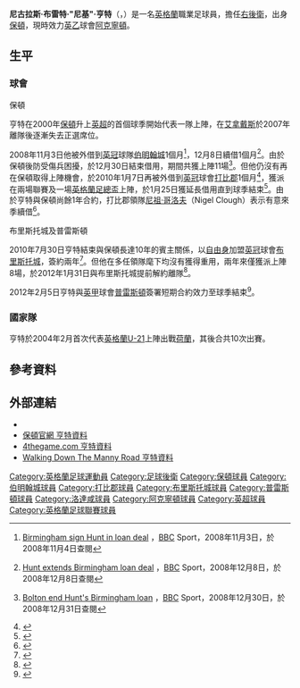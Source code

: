 {{noteta|G1=英超|G2=足球
|T=zh-hans:尼基·亨特;zh-hk:歷奇·亨特;zh-tw:尼基·亨特;
|1=zh-hans:尼基;zh-hk:歷奇;zh-tw:尼基;
|2=zh-hans:德比郡; zh-hk:打比郡;
|3=zh-hans:阿勒代斯;zh-hk:艾拿戴斯;zh-tw:阿勒代斯;
|4=zh-hans:布里斯托尔城; zh-hk:布里斯托城;
}}
{{Football player infobox
| playername          = 尼基·亨特<br>''Nicky Hunt''
| image               = File:Nicky Hunt.jpg
| image_size          = 280 px
| fullname            = Nicholas Brett Hunt<br />尼古拉斯·布雷特·亨特
| height              = {{height|m=1.85}}
| nickname            = 
| dateofbirth         = {{birth date and age|1983|9|3}}
| cityofbirth         = [[威斯特霍頓|威斯特霍頓]]
| countryofbirth      = [[英格蘭|英格蘭]]
| position            = [[右後衛|右後衛]]
| currentclub        = [[艾宁顿斯坦利足球俱乐部|阿克寧頓]]
| clubnumber         = 16
| youthyears1        = {{0|0000}}–2001
| youthclubs1        = [[博尔顿足球俱乐部|保頓]]
| years1 = 2001–2010 | clubs1 = [[博尔顿足球俱乐部|保頓]]           | caps1 = 128 | goals1 = 1
| years2 = 2008      | clubs2 = → [[伯明翰足球俱乐部|伯明翰城]]      | caps2 = 11  | goals2 = 0
| years3 = 2010      | clubs3 = → [[德比郡足球俱乐部|打比郡]]        | caps3 = 21  | goals3 = 0
| years4 = 2010–2012 | clubs4 = [[布里斯托尔城足球俱乐部|布里斯托城]]  | caps4 = 7   | goals4 = 0
| years5 = 2012      | clubs5 = [[普雷斯顿足球俱乐部|普雷斯頓]]       | caps5 = 17  | goals5 = 1
| years6 = 2012–2013 | clubs6 = [[罗瑟勒姆足球俱乐部|洛達咸]]         | caps6 = 9   | goals6 = 0
| years7 = 2013      | clubs7 = → [[艾宁顿斯坦利足球俱乐部|阿克寧頓]] | caps7 = 11  | goals7 = 0
| years8 = 2013–     | clubs8 = [[艾宁顿斯坦利足球俱乐部|阿克寧頓]]    | caps8 = 61  | goals8 = 0
| nationalyears1 = 2004–2005 | nationalteam1 = [[英格蘭21歲以下足球代表隊|英格蘭U21]] | nationalcaps1 = 9 | nationalgoals1 = 0
| club-update        = 20:03, 23 March 2015 (UTC)
| nationalteam-update =
}}
'''尼古拉斯·布雷特·"尼基"·亨特'''（{{lang-en|Nicholas Brett "Nicky" Hunt}}，{{bd|1983年|9月3日|catIdx=Hunt, Nicky}}）是一名[[英格蘭|英格蘭]]職業足球員，擔任[[右後衛|右後衛]]，出身[[博尔顿足球俱乐部|保頓]]，現時效力[[英乙|英乙]]球會[[艾宁顿斯坦利足球俱乐部|阿克寧頓]]。

==生平==
===球會===
;保頓
亨特在2000年[[博尔顿足球俱乐部|保頓]]升上[[英超|英超]]的首個球季開始代表一隊上陣，在[[萨姆·阿勒代斯|艾拿戴斯]]於2007年離隊後逐漸失去正選席位。

2008年11月3日他被外借到[[英格蘭足球冠軍聯賽|英冠]]球隊[[伯明翰足球俱乐部|伯明翰城]]1個月<ref>{{en}} [http://news.bbc.co.uk/sport2/hi/football/teams/b/birmingham_city/7706626.stm Birmingham sign Hunt in loan deal] {{Wayback|url=http://news.bbc.co.uk/sport2/hi/football/teams/b/birmingham_city/7706626.stm |date=20191209171433 }}，[[BBC|BBC]] Sport，2008年11月3日，於2008年11月4日查閱</ref>，12月8日續借1個月<ref>{{en}} [http://news.bbc.co.uk/sport2/hi/football/teams/b/birmingham_city/7772004.stm Hunt extends Birmingham loan deal] {{Wayback|url=http://news.bbc.co.uk/sport2/hi/football/teams/b/birmingham_city/7772004.stm |date=20081211131635 }}，[[BBC|BBC]] Sport，2008年12月8日，於2008年12月8日查閱</ref>。由於保頓後防受傷兵困擾，於12月30日結束借用，期間共獲上陣11場<ref>{{en}} [http://news.bbc.co.uk/sport2/hi/football/teams/b/bolton_wanderers/7804861.stm Bolton end Hunt's Birmingham loan] {{Wayback|url=http://news.bbc.co.uk/sport2/hi/football/teams/b/bolton_wanderers/7804861.stm |date=20081231114126 }}，[[BBC|BBC]] Sport，2008年12月30日，於2008年12月31日查閱</ref>。但他仍沒有再在保頓取得上陣機會，於2010年1月7日再被外借到[[英冠|英冠]]球會[[德比郡足球俱乐部|打比郡]]1個月<ref>{{cite news |language=en |url=http://www.skysports.com/story/0,19528,12875_5840833,00.html |title=Hunt makes Rams move |publisher=Sky Sports |date=2010-01-07 |accessdate=2010-01-08 |archive-date=2010-01-21 |archive-url=https://web.archive.org/web/20100121111446/http://www.skysports.com/story/0,19528,12875_5840833,00.html |dead-url=no }}</ref>，獲派在兩場聯賽及一場[[英格蘭足總盃|英格蘭足總盃]]上陣，於1月25日獲延長借用直到球季結束<ref>{{cite news |language=en |url=http://www.skysports.com/story/0,19528,12875_5884522,00.html |title=Rams extend Hunt loan |publisher=Sky Sports |date=2010-01-25 |accessdate=2010-01-26 |archive-date=2010-01-28 |archive-url=https://web.archive.org/web/20100128111633/http://www.skysports.com/story/0,19528,12875_5884522,00.html |dead-url=no }}</ref>。由於亨特與保頓尚餘1年合約，打比郡領隊[[尼祖·哥洛夫|尼祖·哥洛夫]]（Nigel Clough）表示有意來季續借<ref>{{cite news |language=en |url=http://www.skysports.com/story/0,19528,11688_5938111,00.html |title=Clough keen to keep Hunt |publisher=Sky Sports |date=2010-02-11 |accessdate=2010-02-12 |archive-date=2010-02-14 |archive-url=https://web.archive.org/web/20100214112517/http://www.skysports.com/story/0,19528,11688_5938111,00.html |dead-url=no }}</ref>。

;布里斯托城及普雷斯頓
2010年7月30日亨特結束與保頓長達10年的賓主關係，以[[自由球員|自由身]]加盟[[英冠|英冠]]球會[[布里斯托尔城足球俱乐部|布里斯托城]]，簽約兩年<ref>{{cite news |language=en |url=http://www.skysports.com/story/0,19528,11095_6286377,00.html |title=Robins land Hunt and Stewart |publisher=Sky Sports |date=2010-07-30 |accessdate=2010-08-13 |archive-date=2010-08-02 |archive-url=https://web.archive.org/web/20100802022455/http://www.skysports.com/story/0,19528,11095_6286377,00.html |dead-url=no }}</ref>。但他在多任領隊麾下均沒有獲得重用，兩年來僅獲派上陣8場，於2012年1月31日與布里斯托城提前解約離隊<ref>{{cite news |language=en |url=http://www1.skysports.com/football/news/11095/7468580/ |title=Duo released by Robins |publisher=''Sky Sports'' |date=2012-01-31 |accessdate=2012-02-09 |archive-date=2013-07-19 |archive-url=https://web.archive.org/web/20130719142235/http://www1.skysports.com/football/news/11095/7468580/ |dead-url=no }}</ref>。

2012年2月5日亨特與[[英甲|英甲]]球會[[普雷斯顿足球俱乐部|普雷斯頓]]簽署短期合約效力至球季結束<ref>{{cite news |language=en |url=http://www.bbc.co.uk/sport/0/football/16897794 |title=Preston North End sign Nicky Hunt & Aaron Brown |publisher=''[[BBC_Sport|BBC Sport]]'' |date=2012-02-05 |accessdate=2012-02-09 |archive-date=2012-02-08 |archive-url=https://web.archive.org/web/20120208055824/http://www.bbc.co.uk/sport/0/football/16897794 |dead-url=no }}</ref>。

===國家隊===
亨特於2004年2月首次代表[[英格蘭21歲以下足球代表隊|英格蘭U-21]]上陣出戰[[荷蘭21歲以下國家足球隊|荷蘭]]，其後合共10次出賽。

==參考資料==
{{reflist}}

==外部連結==
*{{soccerbase|id=24726|name=亨特}}
*[https://web.archive.org/web/20070714001833/http://www.bwfc.premiumtv.co.uk/page/Squad/ProfilesDetail/0,,1004~13462,00.html 保頓官網 亨特資料]
*[https://web.archive.org/web/20081010220038/http://www.4thegame.com/club/bolton-wanderers-fc/player-profile/1586/nickyhunt.html 4thegame.com 亨特資料]
*[http://www.sportnetwork.net/main/s474/st84979.htm Walking Down The Manny Road 亨特資料]

{{DEFAULTSORT:Hunt, Nicky}}
[[Category:英格蘭足球運動員|Category:英格蘭足球運動員]]
[[Category:足球後衛|Category:足球後衛]]
[[Category:保頓球員|Category:保頓球員]]
[[Category:伯明翰城球員|Category:伯明翰城球員]]
[[Category:打比郡球員|Category:打比郡球員]]
[[Category:布里斯托城球員|Category:布里斯托城球員]]
[[Category:普雷斯頓球員|Category:普雷斯頓球員]]
[[Category:洛達咸球員|Category:洛達咸球員]]
[[Category:阿克寧頓球員|Category:阿克寧頓球員]]
[[Category:英超球員|Category:英超球員]]
[[Category:英格蘭足球聯賽球員|Category:英格蘭足球聯賽球員]]